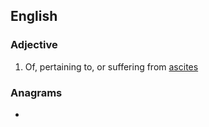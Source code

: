 ==English==

===Adjective===
{{en-adj}}

# Of, pertaining to, or suffering from [[ascites]]

===Anagrams===
* {{anagrams|en|sciatic}}